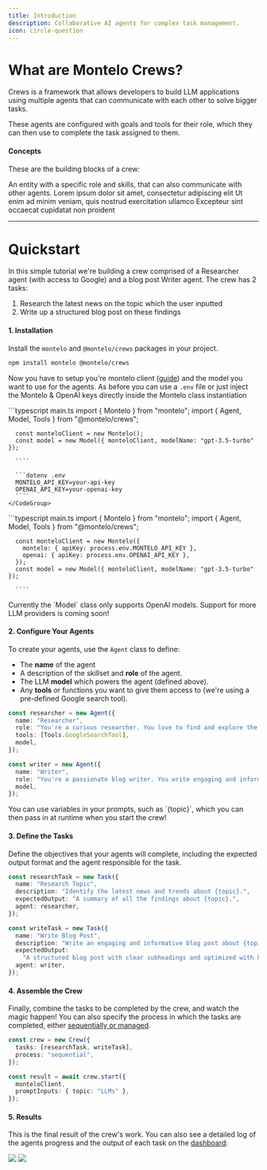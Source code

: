 ```yaml
---
title: Introduction
description: Collaborative AI agents for complex task management.
icon: circle-question
---
```


# What are Montelo Crews?

Crews is a framework that allows developers to build LLM applications using multiple agents that can communicate with each other to solve bigger tasks.

These agents are configured with goals and tools for their role, which they can then use to complete the task assigned to them.

#### Concepts

These are the building blocks of a crew:

<CardGroup cols={2}>
  <Card title="Agent" icon="robot" href="/crews/concepts/agent">
    An entity with a specific role and skills, that can also communicate with
    other agents.
  </Card>
  <Card title="Tool" icon="hammer" href="/crews/concepts/tool">
    Lorem ipsum dolor sit amet, consectetur adipiscing elit
  </Card>
  <Card title="Task" icon="list-check" href="/crews/concepts/task">
    Ut enim ad minim veniam, quis nostrud exercitation ullamco
  </Card>
  <Card title="Crew" icon="people-group" href="/crews/concepts/crew">
    Excepteur sint occaecat cupidatat non proident
  </Card>
</CardGroup>

---

# Quickstart

In this simple tutorial we're building a crew comprised of a Researcher agent (with access to Google) and a blog post Writer agent. The crew has 2 tasks:

1. Research the latest news on the topic which the user inputted
2. Write up a structured blog post on these findings

#### 1. Installation

Install the `montelo` and `@montelo/crews` packages in your project.

```sh Npm
npm install montelo @montelo/crews
```

Now you have to setup you're montelo client ([guide](/general/quickstart)) and the model you want to use for the agents.
As before you can use a `.env` file or just inject the Montelo & OpenAI keys directly inside the Montelo class instantiation

<AccordionGroup>
  <Accordion title="Using .env file" defaultOpen="true">
    <CodeGroup>
      ```typescript main.ts
      import { Montelo } from "montelo";
      import { Agent, Model, Tools } from "@montelo/crews";

      const monteloClient = new Montelo();
      const model = new Model({ monteloClient, modelName: "gpt-3.5-turbo" });

      ````

      ```dotenv .env
      MONTELO_API_KEY=your-api-key
      OPENAI_API_KEY=your-openai-key
      ````
    </CodeGroup>

  </Accordion>

  <Accordion title="Set API keys directly">
    ```typescript main.ts
      import { Montelo } from "montelo";
      import { Agent, Model, Tools } from "@montelo/crews";

      const monteloClient = new Montelo({
        montelo: { apiKey: process.env.MONTELO_API_KEY },
        openai: { apiKey: process.env.OPENAI_API_KEY },
      });
      const model = new Model({ monteloClient, modelName: "gpt-3.5-turbo" });

      ````

  </Accordion>
</AccordionGroup>

<Note>
  Currently the `Model` class only supports OpenAI models. Support for more LLM
  providers is coming soon!
</Note>

#### 2. Configure Your Agents

To create your agents, use the `Agent` class to define:

- The **name** of the agent
- A description of the skillset and **role** of the agent.
- The LLM **model** which powers the agent (defined above).
- Any **tools** or functions you want to give them access to (we're using a pre-defined Google search tool).

```typescript
const researcher = new Agent({
  name: "Researcher",
  role: "You're a curious researcher. You love to find and explore the latest trends and news about {topic}.",
  tools: [Tools.GoogleSearchTool],
  model,
});

const writer = new Agent({
  name: "Writer",
  role: "You're a passionate blog writer. You write engaging and informative blog posts about {topic}.",
  model,
});
```

<Tip>
  You can use variables in your prompts, such as `{topic}`, which you can then
  pass in at runtime when you start the crew!
</Tip>

#### 3. Define the Tasks

Define the objectives that your agents will complete, including the expected output format and the agent responsible for the task.

```typescript
const researchTask = new Task({
  name: "Research Topic",
  description: "Identify the latest news and trends about {topic}.",
  expectedOutput: "A summary of all the findings about {topic}.",
  agent: researcher,
});

const writeTask = new Task({
  name: "Write Blog Post",
  description: "Write an engaging and informative blog post about {topic}.",
  expectedOutput:
    "A structured blog post with clear subheadings and optimized with keywords for SEO.",
  agent: writer,
});
```

#### 4. Assemble the Crew

Finally, combine the tasks to be completed by the crew, and watch the magic happen!
You can also specify the process in which the tasks are completed, either [sequentially or managed](/).

```typescript
const crew = new Crew({
  tasks: [researchTask, writeTask],
  process: "sequential",
});

const result = await crew.start({
  monteloClient,
  promptInputs: { topic: "LLMs" },
});
```

#### 5. Results

This is the final result of the crew's work. You can also see a detailed log of the agents progress and the output of each task on the [dashboard](https://app.montelo.ai/):

<Tabs>
  <Tab title="Generated Blog Post">
    <Frame type="glass" caption="The blog post written by the crew">
      <img src="/assets/CrewsResult.png" />
    </Frame>
  </Tab>
  <Tab title="Crew logs">
    <Frame caption="Crew logs on the Montelo dashboard">
      <img src="/assets/CrewLogs.gif" />
    </Frame>
  </Tab>
</Tabs>
